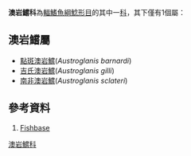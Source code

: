 {{Automatic taxobox
| taxon = Austroglanididae
| authority = 
| subdivision_ranks = [[屬|屬]]
| subdivision = 見內文
}}

'''澳岩鱨科'''為[[輻鰭魚綱|輻鰭魚綱]][[鯰形目|鯰形目]]的其中一[[科|科]]，其下僅有1個屬：

==澳岩鱨屬==
*[[點斑澳岩鱨|點斑澳岩鱨]](''Austroglanis barnardi '')
*[[吉氏澳岩鱨|吉氏澳岩鱨]](''Austroglanis gilli '')
*[[南非澳岩鱨|南非澳岩鱨]](''Austroglanis sclateri'')

==參考資料==
#[https://web.archive.org/web/20131126121555/http://fishbase.sinica.edu.tw/ Fishbase]

{{Taxonbar}}
[[Category:澳岩鱨科|]]